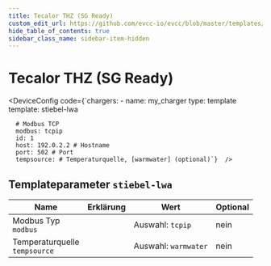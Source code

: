 ```yaml
---
title: Tecalor THZ (SG Ready)
custom_edit_url: https://github.com/evcc-io/evcc/blob/master/templates/definition/charger/stiebel-lwa.yaml
hide_table_of_contents: true
sidebar_class_name: sidebar-item-hidden
---
```



# Tecalor THZ (SG Ready)

<div className="device-detail-container">
  <div className="device-detail-content">
    <DeviceFeatures features="" />

<DeviceConfig code={`chargers:
    - name: my_charger
      type: template
      template: stiebel-lwa
      
      # Modbus TCP
      modbus: tcpip
      id: 1
      host: 192.0.2.2 # Hostname
      port: 502 # Port
      tempsource: # Temperaturquelle, [warmwater] (optional)`}  />
  </div>
  <div className="device-detail-icon">
    <evcc-icon
      type="charger"
      name="tecalor-thz-sg-ready"
      size="400px"
      alt="Tecalor THZ (SG Ready)"
      className="device-detail-icon-img"
    ></evcc-icon>
  </div>
</div>

## Templateparameter `stiebel-lwa`

| Name | Erklärung | Wert | Optional |
|-----------|-----------|------|----------|
| Modbus Typ<br/>`modbus` |  | Auswahl: `tcpip` | nein |
| Temperaturquelle<br/>`tempsource` |  | Auswahl: `warmwater` | nein |

